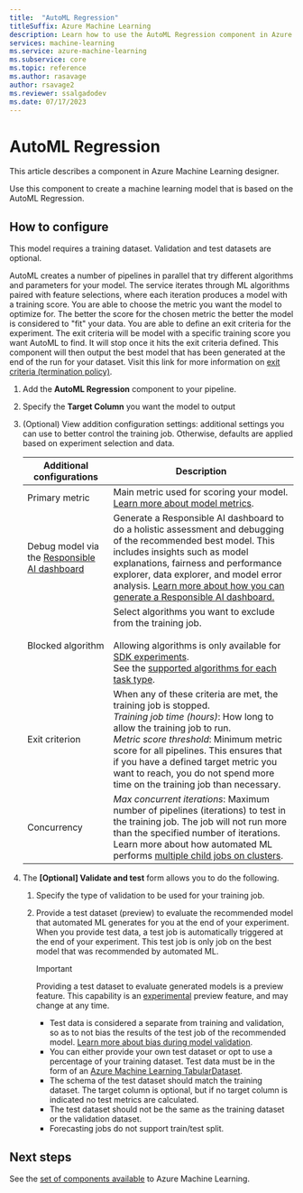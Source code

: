 ```yaml
---
title:  "AutoML Regression"
titleSuffix: Azure Machine Learning
description: Learn how to use the AutoML Regression component in Azure Machine Learning to create a classifier using ML Table data.
services: machine-learning
ms.service: azure-machine-learning
ms.subservice: core
ms.topic: reference
ms.author: rasavage
author: rsavage2
ms.reviewer: ssalgadodev
ms.date: 07/17/2023
---
```


# AutoML Regression

This article describes a component in Azure Machine Learning designer.

Use this component to create a machine learning model that is based on the AutoML Regression.


## How to configure 


This model requires a training dataset. Validation and test datasets are optional. 

AutoML creates a number of pipelines in parallel that try different algorithms and parameters for your model. The service iterates through ML algorithms paired with feature selections, where each iteration produces a model with a training score. You are able to choose the metric you want the model to optimize for. The better the score for the chosen metric the better the model is considered to "fit" your data. You are able to define an exit criteria for the experiment. The exit criteria will be model with a specific training score you want AutoML to find. It will stop once it hits the exit criteria defined. This component will then output the best model that has been generated at the end of the run for your dataset. Visit this link for more information on [exit criteria (termination policy)](../how-to-auto-train-image-models.md#early-termination-policies).



1.  Add the **AutoML Regression** component to your pipeline.

1.  Specify the **Target Column** you want the model to output 

1. (Optional) View addition configuration settings: additional settings you can use to better control the training job. Otherwise, defaults are applied based on experiment selection and data. 

    Additional configurations|Description
    ------|------
    Primary metric| Main metric used for scoring your model. [Learn more about model metrics](..//how-to-configure-auto-train.md#primary-metric).
    Debug model via the [Responsible AI dashboard](..//concept-responsible-ai-dashboard.md)  | Generate a Responsible AI dashboard to do a holistic assessment and debugging of the recommended best model. This includes insights such as model explanations, fairness and performance explorer, data explorer, and model error analysis. [Learn more about how you can generate a Responsible AI dashboard.](../how-to-responsible-ai-insights-ui.md)
    Blocked algorithm| Select algorithms you want to exclude from the training job. <br><br> Allowing algorithms is only available for [SDK experiments](../how-to-configure-auto-train.md#supported-algorithms). <br> See the [supported algorithms for each task type](/python/api/azureml-automl-core/azureml.automl.core.shared.constants.supportedmodels).
    Exit criterion| When any of these criteria are met, the training job is stopped. <br> *Training job time (hours)*: How long to allow the training job to run. <br> *Metric score threshold*:  Minimum metric score for all pipelines. This ensures that if you have a defined target metric you want to reach, you do not spend more time on the training job than necessary.
    Concurrency| *Max concurrent iterations*: Maximum number of pipelines (iterations) to test in the training job. The job will not run more than the specified number of iterations. Learn more about how automated ML performs [multiple child jobs on clusters](../how-to-configure-auto-train.md#multiple-child-runs-on-clusters).



1. The **[Optional] Validate and test** form allows you to do the following. 

    1. Specify the type of validation to be used for your training job. 
    
    
    1. Provide a test dataset (preview) to evaluate the recommended model that automated ML generates for you at the end of your experiment. When you provide test data, a test job is automatically triggered at the end of your experiment. This test job is only job on the best model that was recommended by automated ML.
    
        >[!IMPORTANT]
        > Providing a test dataset to evaluate generated models is a preview feature. This capability is an [experimental](/python/api/overview/azure/ml/#stable-vs-experimental) preview feature, and may change at any time.
        
        * Test data is considered a separate from training and validation, so as to not bias the results of the test job of the recommended model. [Learn more about bias during model validation](../concept-automated-ml.md#training-validation-and-test-data).
        * You can either provide your own test dataset or opt to use a percentage of your training dataset. Test data must be in the form of an [Azure Machine Learning TabularDataset](../how-to-create-data-assets.md).         
        * The schema of the test dataset should match the training dataset. The target column is optional, but if no target column is indicated no test metrics are calculated.
        * The test dataset should not be the same as the training dataset or the validation dataset.
        * Forecasting jobs do not support train/test split.
        

        
     

## Next steps

See the [set of components available](../component-reference/component-reference.md) to Azure Machine Learning. 
